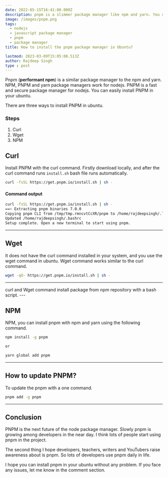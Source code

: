 ```yaml
---
date: 2022-05-15T16:41:00.000Z
description: pnpm is a slimmer package manager like npm and yarn. You can easily install pnpm on your Ubuntu or other Linux distro.
image: /images/pnpm.png
tags:
  - nodejs
  - javascript package manager
  - pnpm
  - package manager
title: How to install the pnpm package manager in Ubuntu?

lastmod: 2023-03-09T15:05:08.513Z
author: Rajdeep Singh
type : post
---
```


Pnpm (**performant npm**) is a similar package manager to the npm and yarn. NPM, PNPM and yarn package managers work for nodejs. PNPM is a fast and secure
package manager for nodejs. You can easily install PNPM in your ubuntu.

There are three ways to install PNPM in ubuntu.

### Steps

1. Curl
2. Wget
3. NPM

## Curl

Install PNPM with the curl command. Firstly download locally, and after the curl command runs `install.sh` bash file runs automatically.

```bash
curl -fsSL https://get.pnpm.io/install.sh | sh -
```

#### **Command output**

```bash
curl -fsSL https://get.pnpm.io/install.sh | sh -
==> Extracting pnpm binaries 7.0.0
Copying pnpm CLI from /tmp/tmp.rmncvtCcXR/pnpm to /home/rajdeepsingh/.local/share/pnpm/pnpm
Updated /home/rajdeepsingh/.bashrc
Setup complete. Open a new terminal to start using pnpm.
```

---

## Wget

It does not have the curl command installed in your system, and you use the wget
command in ubuntu. Wget command works similar to the curl command.

```bash
wget -qO- https://get.pnpm.io/install.sh | sh -
```

---

<Alert>
curl and Wget command install package from npm repository with a bash script.
</Alert>
---

## NPM

NPM, you can install pnpm with npm and yarn using the following command.

```bash
npm install -g pnpm

or

yarn global add pnpm
```

---

## How to update PNPM?

To update the pnpm with a one command.

```bash
pnpm add -g pnpm
```

---

## Conclusion

PNPM is the next future of the node package manager. Slowly pnpm is growing among developers in the near day. I think lots of people start using pnpm in the
project.

The second thing I hope developers, teachers, writers and YouTubers raise awareness about is pnpm. So lots of developers use pnpm daily in life.

I hope you can install pnpm in your ubuntu without any problem. If you face any issues, let me know in the comment section.

